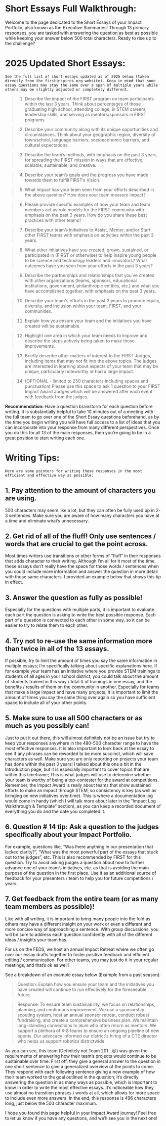 # Short Essays Full Walkthrough:
Welcome to the page dedicated to the Short Essays of your Impact Portfolio, also known as the Executive Summaries! Through 13 primary responses, you are tasked with answering the question as best as possible while keeping your answer below 500 total characters. Ready to rise up to the challenge?

# 2025 Updated Short Essays:
	See the full list of short essays updated as of 2025 below (taken directly from the firstinspires.org website). Keep in mind that some essay questions may stay the same over a span of multiple years while others may be slightly adjusted or completely different.

> 1. Describe the impact of the FIRST program on team participants within the last 3 years. Think about percentages of those graduating high school, attending college, in STEM careers, leadership skills, and serving as mentors/sponsors in FIRST programs.

> 2. Describe your community along with its unique opportunities and circumstances. Think about your geographic region, diversity of town/school, language barriers, socioeconomic barriers, and cultural expectations.

> 3. Describe the team’s methods, with emphasis on the past 3 years, for spreading the FIRST mission in ways that are effective, scalable, sustainable, and creative.

> 4. Describe your team’s goals and the progress you have made towards them to fulfill FIRST’s Vision. 

> 5. What impact has your team seen from your efforts described in the above question? How does your team measure impact? 

> 6. Please provide specific examples of how your team and team members act as role models for the FIRST community with emphasis on the past 3 years. How do you share these best practices with other teams?

> 7. Describe your team’s initiatives to Assist, Mentor, and/or Start other FIRST teams with emphasis on activities within the past 3 years. 

> 8. What other initiatives have you created, grown, sustained, or participated in (FIRST or otherwise) to help inspire young people to be science and technology leaders and innovators? What outcomes have you seen from your efforts in the past 3 years? 

> 9. Describe the partnerships and relationships that you've created with other organizations (teams, sponsors, educational institutions, government, philanthropic entities, etc.) and what you have accomplished together, with emphasis on the past 3 years. 

> 10. Describe your team's efforts in the past 3 years to promote equity, diversity, and inclusion within your team, FIRST, and your communities. 

> 11. Explain how you ensure your team and the initiatives you have created will be sustainable. 

> 12. Highlight one area in which your team needs to improve and describe the steps actively being taken to make those improvements. 

> 13. Briefly describe other matters of interest to the FIRST Judges, including items that may not fit into the above topics. The judges are interested in learning about aspects of your team that may be unique, particularly noteworthy or had a large impact.

> 14. (OPTIONAL - limited to 250 characters including spaces and punctuation) Please use this space to ask 1 question to your FIRST Impact Award Judges which will be answered after each event with feedback from the judges. 

**Recommendation:** Have a question brainstorm for each question before writing.
	It is substantially helpful to take 10 minutes out of a meeting with the full team to go over one of the Short Essay questions beforehand, as by the time you begin writing you will have full access to a list of ideas that you can incorporate into your response from many different perspectives. Once you do this for all 13 of the main responses, then you’re going to be in a great position to start writing each one.

# Writing Tips:
	Here are some pointers for writing these responses in the most efficient and effective way as possible:

## 1. Pay attention to the amount of characters you are using.
500 characters may seem like a lot, but they can often be fully used up in 2-3 sentences. Make sure you are aware of how many characters you have at a time and eliminate what’s unnecessary.

## 2. Get rid of all of the fluff! Only use sentences / words that are crucial to get the point across.
Most times writers use transitions or other forms of “fluff” in their responses that adds character to their writing. Although I’m all for it most of the time, these essays don’t really have the space for those words / sentences when you could include more information and answer the question in more detail with those same characters. I provided an example below that shows this tip in effect.

## 3. Answer the question as fully as possible!
Especially for the questions with multiple parts, it is important to evaluate each part the question is asking to write the best possible response. Each part of a question is connected to each other in some way, so it can be easier to try to relate them to each other.

## 4. Try not to re-use the same information more than twice in all of the 13 essays.
If possible, try to limit the amount of times you say the same information in multiple essays; I’m specifically talking about specific explanations here. If for example your team has an initiative where you provide STEM trainings to students of all ages in your school district, you could talk about the amount of students trained in this way / total # of trainings in one essay, and the benefits / results of them on the community in another. Especially for teams that make a large impact and have many projects, it is important to limit the amount of times you say the same thing over again so you have sufficient space to include all of your other points.

## 5. Make sure to use all 500 characters or as much as you possibly can!
Just to put it out there, this will almost definitely not be an issue but try to keep your responses anywhere in the 480-500 character range to have the most effective responses. It is also important to look back at the essay to see if any phrases can be reworded to be more succinct, which will save characters as well.
Make sure you are only reporting on projects your team has done within the past 3 years!
I talked about this one a bit in the Introduction page, but it is especially important to cover topics that are within this timeframe; This is what judges will use to determine whether your team is worthy of being a top-contester for the award at competitions. Remember, the Impact Award is really about teams that show sustained efforts to make an impact through STEM, so consistency is key (as well as bringing on new initiatives over time). This is where a documentation log would come in handy (which I will talk more about later in the “Impact Log Walkthrough & Template” section), as you can keep a recorded document of everything you do and the date you completed it.

## 6. Question # 14 tip: Ask a question to the judges specifically about your Impact Portfolio.
For example, questions like, “Was there anything in our presentation that lacked clarity?”, “What was the most powerful part of the essays that stuck out to the judges”, etc. This is also recommended by FIRST for this question. Try to avoid asking judges a question about how to further advance one of your team’s initiatives, etc. as that is avoiding the main purpose of the question in the first place. Use it as an additional source of feedback for your presenters / team to help you for future competitions / years.

## 7. Get feedback from the entire team (or as many team members as possible)!
Like with all writing, it is important to bring many people into the fold as others may have a different insight on your work or even a different and more concise way of approaching a sentence. With group discussions, you will be sure to address each question confidently with all of the different ideas / insights your team has.

For us on the FEDS, we host an annual Impact Retreat where we often go over our essay drafts together to foster positive feedback and efficient editing / communication. For other teams, you may just do it in your regular meetings, and that’s ok as well!

See a breakdown of an example essay below (Example from a past season):

> Question: Explain how you ensure your team and the initiatives you have created will continue to run effectively for the foreseeable future.

> Response: To ensure team sustainability, we focus on relationships, planning, and continuous improvement. We use a sponsorship scouting system, host an annual sponsor retreat, conduct robust fundraising, and create a comprehensive business plan. We maintain long-standing connections to alum who often return as mentors. We support a plethora of K-8 teams to ensure an ongoing pipeline of new agents. Our advocacy informed our district's hiring of a CTE director who helps us support robotics districtwide.


As you can see, this team (Definitely not Team 201…😉) was given the requirements of answering how their team’s projects would continue to be sustainable over time. First off, they give a general answer to the question in one short sentence to give a generalized overview of the points to come. They respond with each following sentence giving a new example of how their team worked to the goal outlined in the question; It’s directly answering the question in as many ways as possible, which is important to know in order to write the most effective essays. It’s noticeable how they use almost no transition phrases / words at all, which allows for more space to include even more answers. In the end, this response is 496 characters long, just below the 500 character maximum.

I hope you found this page helpful in your Impact Award journey! Feel free to let us know if you have any questions, and we’ll see you in the next one!
